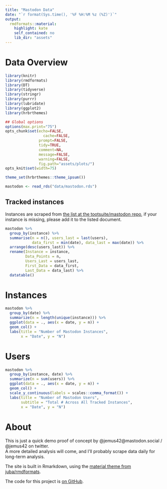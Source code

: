 ```yaml
---
title: "Mastodon Data"
date: "`r format(Sys.time(), '%F %H:%M %z (%Z)')`"
output:
  rmdformats::material:
    highlight: kate
    self_contained: no
    lib_dir: "assets"
---
```


# Data Overview

```r
library(knitr)
library(rmdformats)
library(DT)
library(tidyverse)
library(stringr)
library(purrr)
library(lubridate)
library(ggplot2)
library(hrbrthemes)

## Global options
options(max.print="75")
opts_chunk$set(echo=FALSE,
	             cache=FALSE,
               prompt=FALSE,
               tidy=TRUE,
               comment=NA,
               message=FALSE,
               warning=FALSE,
               fig.path="assets/plots/")
opts_knit$set(width=75)

theme_set(hrbrthemes::theme_ipsum())
```

```r
mastodon <- read_rds("data/mastodon.rds")
```

## Tracked instances

Instances are scraped from [the list at  the tootsuite/mastodon repo](https://github.com/tootsuite/mastodon/blob/master/docs/Using-Mastodon/List-of-Mastodon-instances.md), if your instance is missing, please add it to the listed document.

```r
mastodon %>%
  group_by(instance) %>%
  summarise(n = n(), users_last = last(users), 
            data_first = min(date), data_last = max(date)) %>%
  arrange(desc(users_last)) %>%
  rename(Instance = instance,
         Data_Points = n,
         Users_Last = users_last,
         First_Data = data_first,
         Last_Data = data_last) %>%
  datatable()
```

# Instances

```r
mastodon %>% 
  group_by(date) %>%
  summarize(n = length(unique(instance))) %>%
  ggplot(data = ., aes(x = date, y = n)) +
  geom_col() +
  labs(title = "Number of Mastodon Instances",
       x = "Date", y = "N")
```


# Users

```r
mastodon %>% 
  group_by(instance, date) %>%
  summarize(n = sum(users)) %>%
  ggplot(data = ., aes(x = date, y = n)) +
  geom_col() +
  scale_y_continuous(labels = scales::comma_format()) +
  labs(title = "Number of Mastodon Users",
       subtitle = "Total # Across All Tracked Instances",
       x = "Date", y = "N")
```


# About

This is just a quick demo proof of concept by @jemus42@mastodon.social / @jemus42 on twitter.  
A more detailed analysis will come, and I'll probably scrape data daily for long-term analysis.

The site is built in Rmarkdown, using the [material theme from juba/rmdformats](https://github.com/juba/rmdformats#material-format).

The code for this project is [on GitHub](https://github.com/jemus42/mastodon-instance-stats).
